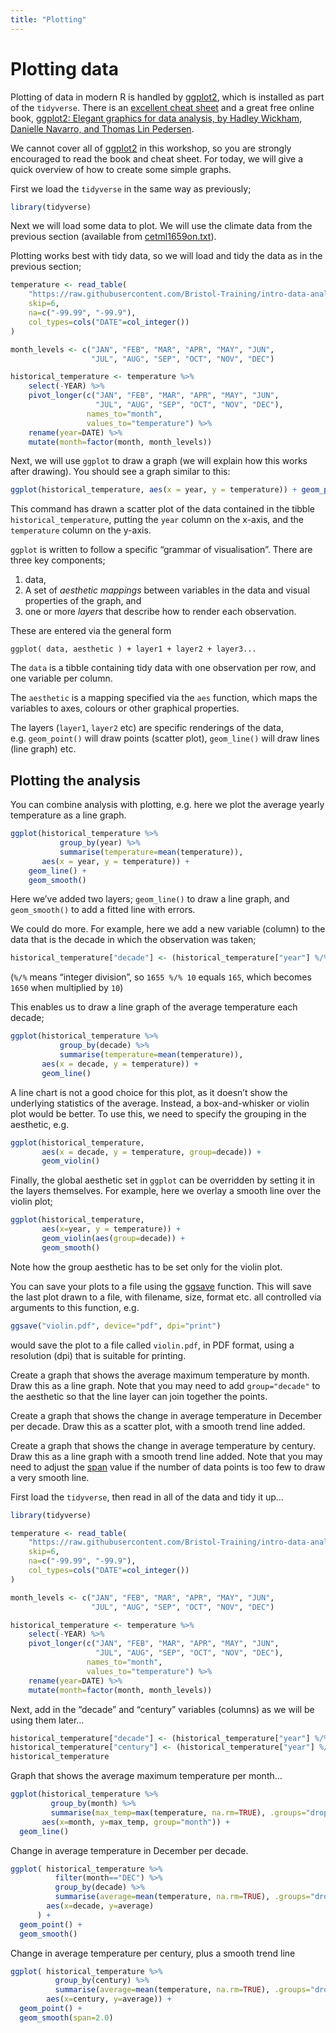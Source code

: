 ```yaml
---
title: "Plotting"
---
```


# Plotting data

Plotting of data in modern R is handled by 
[ggplot2](https://ggplot2.tidyverse.org), which is installed as part of the `tidyverse`.
There is an [excellent cheat sheet](https://github.com/rstudio/cheatsheets/blob/master/data-visualization-2.1.pdf)
and a great free online book,
[ggplot2: Elegant graphics for data analysis, by Hadley Wickham, Danielle Navarro, and Thomas Lin Pedersen](https://ggplot2-book.org).

We cannot cover all of [ggplot2](https://ggplot2.tidyverse.org) in this workshop, 
so you are strongly encouraged to read the book and cheat sheet. For today,
we will give a quick overview of how to create some simple graphs.

First we load the `tidyverse` in the same way as previously;

```r
library(tidyverse)
```

Next we will load some data to plot. We will use the climate data from the previous
section (available from [cetml1659on.txt](https://raw.githubusercontent.com/Bristol-Training/intro-data-analysis-r/refs/heads/main/data/cetml1659on.txt)).

Plotting works best with tidy data, so we will load and tidy the data as in the previous
section;

```r
temperature <- read_table(
    "https://raw.githubusercontent.com/Bristol-Training/intro-data-analysis-r/refs/heads/main/data/cetml1659on.txt",
    skip=6,
    na=c("-99.99", "-99.9"),
    col_types=cols("DATE"=col_integer())
)

month_levels <- c("JAN", "FEB", "MAR", "APR", "MAY", "JUN",
                  "JUL", "AUG", "SEP", "OCT", "NOV", "DEC")

historical_temperature <- temperature %>%
    select(-YEAR) %>%
    pivot_longer(c("JAN", "FEB", "MAR", "APR", "MAY", "JUN",
                   "JUL", "AUG", "SEP", "OCT", "NOV", "DEC"),
                 names_to="month",
                 values_to="temperature") %>%
    rename(year=DATE) %>%
    mutate(month=factor(month, month_levels))
```

Next, we will use `ggplot` to draw a graph (we will explain how 
this works after drawing).
You should see a graph similar to this:

```r
ggplot(historical_temperature, aes(x = year, y = temperature)) + geom_point()
```


This command has drawn a scatter plot of the data contained in the tibble
`historical_temperature`, putting the `year` column on the x-axis, and
the `temperature` column on the y-axis.

`ggplot` is written to follow a specific "grammar of visualisation". 
There are three key components;

1. data,
2. A set of *aesthetic mappings* between variables in the data and 
   visual properties of the graph, and
3. one or more *layers* that describe how to render each observation.

These are entered via the general form

```
ggplot( data, aesthetic ) + layer1 + layer2 + layer3...
```

The `data` is a tibble containing tidy data with one observation per row,
and one variable per column.

The `aesthetic` is a mapping specified via the `aes` function, which
maps the variables to axes, colours or other graphical properties.

The layers (`layer1`, `layer2` etc) are specific renderings of the data,
e.g. `geom_point()` will draw points (scatter plot), `geom_line()` 
will draw lines (line graph) etc.

## Plotting the analysis

You can combine analysis with plotting, e.g. here we plot the average
yearly temperature as a line graph.

```r
ggplot(historical_temperature %>%
           group_by(year) %>%
           summarise(temperature=mean(temperature)), 
       aes(x = year, y = temperature)) +
    geom_line() + 
    geom_smooth()
```

Here we've added two layers; `geom_line()` to draw a line graph, 
and `geom_smooth()` to add a fitted line with errors.


We could do more. For example, here we add a new variable (column)
to the data that is the decade in which the observation was taken;

```r
historical_temperature["decade"] <- (historical_temperature["year"] %/% 10) * 10
```

(`%/%` means "integer division", so `1655 %/% 10` equals `165`, which
becomes `1650` when multiplied by `10`)

This enables us to draw a line graph of the average temperature 
each decade;

```r
ggplot(historical_temperature %>%
           group_by(decade) %>%
           summarise(temperature=mean(temperature)), 
       aes(x = decade, y = temperature)) + 
       geom_line()
```

A line chart is not a good choice for this plot, as it doesn't
show the underlying statistics of the average. Instead, a
box-and-whisker or violin plot would be better. To use this,
we need to specify the grouping in the aesthetic, e.g.

```r
ggplot(historical_temperature, 
       aes(x = decade, y = temperature, group=decade)) + 
       geom_violin()
```

Finally, the global aesthetic set in `ggplot` can be overridden by 
setting it in the layers themselves. For example, here we overlay
a smooth line over the violin plot;

```r
ggplot(historical_temperature, 
       aes(x=year, y = temperature)) + 
       geom_violin(aes(group=decade)) + 
       geom_smooth()
```

Note how the group aesthetic has to be set only for the violin plot.

You can save your plots to a file using the 
[ggsave](https://ggplot2.tidyverse.org/reference/ggsave.html) function.
This will save the last plot drawn to a file, with filename, size,
format etc. all controlled via arguments to this function, e.g.

```.r
ggsave("violin.pdf", device="pdf", dpi="print")
```

would save the plot to a file called `violin.pdf`, in PDF format,
using a resolution (dpi) that is suitable for printing.




::: {#exerciseN .callout-note icon=false title='Exercise'}
Create a graph that shows the average maximum temperature by month. Draw this as a line graph. Note that you may need to add `group="decade"` to the aesthetic so that the line layer can join together the points.

Create a graph that shows the change in average temperature in December per decade. Draw this as a scatter plot, with a smooth trend line added.

Create a graph that shows the change in average temperature by century. Draw this as a line graph with a smooth trend line added. Note that you may need to adjust the [span](https://ggplot2.tidyverse.org/reference/geom_smooth.html) value if the number of data points is too few to draw a very smooth line.
:::

::: {#answerN .callout-caution icon=false title='Answer' collapse="true"}
First load the `tidyverse`, then read in all of the data and tidy it up...

```r
library(tidyverse)

temperature <- read_table(
    "https://raw.githubusercontent.com/Bristol-Training/intro-data-analysis-r/refs/heads/main/data/cetml1659on.txt",
    skip=6,
    na=c("-99.99", "-99.9"),
    col_types=cols("DATE"=col_integer())
)

month_levels <- c("JAN", "FEB", "MAR", "APR", "MAY", "JUN",
                  "JUL", "AUG", "SEP", "OCT", "NOV", "DEC")

historical_temperature <- temperature %>%
    select(-YEAR) %>%
    pivot_longer(c("JAN", "FEB", "MAR", "APR", "MAY", "JUN",
                   "JUL", "AUG", "SEP", "OCT", "NOV", "DEC"),
                 names_to="month",
                 values_to="temperature") %>%
    rename(year=DATE) %>%
    mutate(month=factor(month, month_levels))
```

Next, add in the "decade" and "century" variables (columns) as we will
be using them later...

```r
historical_temperature["decade"] <- (historical_temperature["year"] %/% 10) * 10
historical_temperature["century"] <- (historical_temperature["year"] %/% 100) * 100
historical_temperature
```

Graph that shows the average maximum temperature per month...

```r
ggplot(historical_temperature %>%
         group_by(month) %>%
         summarise(max_temp=max(temperature, na.rm=TRUE), .groups="drop"),
       aes(x=month, y=max_temp, group="month")) + 
  geom_line()
```

Change in average temperature in December per decade.

```r
ggplot( historical_temperature %>%
          filter(month=="DEC") %>%
          group_by(decade) %>%
          summarise(average=mean(temperature, na.rm=TRUE), .groups="drop"),
        aes(x=decade, y=average)
      ) + 
  geom_point() +
  geom_smooth()
```

Change in average temperature per century, plus a smooth trend line

```r
ggplot( historical_temperature %>%
          group_by(century) %>%
          summarise(average=mean(temperature, na.rm=TRUE), .groups="drop"),
        aes(x=century, y=average)) + 
  geom_point() + 
  geom_smooth(span=2.0)
```
:::


